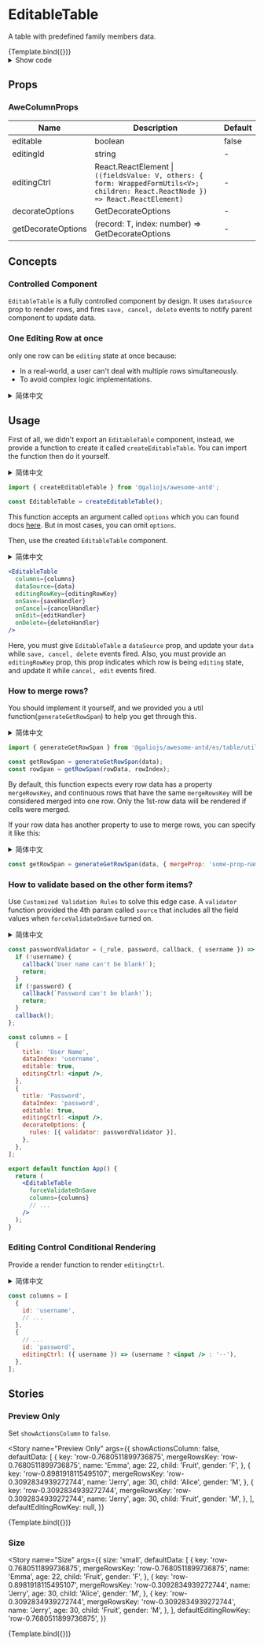 

<Meta title="Example/EditableTable" component={EditableTable} />

<!-- For APIs auto-generation -->


# EditableTable

A table with predefined family members data.

<Canvas withSource="none">
  <Story
    name="Family Tree Table"
    args={{
      defaultData: [
        {
          key: 'row-0.7680511899736875',
          mergeRowsKey: 'row-0.7680511899736875',
          name: 'Emma',
          age: 22,
          child: 'Fruit',
          gender: 'F',
        },
        {
          key: 'row-0.8981918115495107',
          mergeRowsKey: 'row-0.3092834939272744',
          name: 'Jerry',
          age: 30,
          child: 'Alice',
          gender: 'M',
        },
        {
          key: 'row-0.3092834939272744',
          mergeRowsKey: 'row-0.3092834939272744',
          name: 'Jerry',
          age: 30,
          child: 'Fruit',
          gender: 'M',
        },
      ],
      defaultEditingRowKey: 'row-0.7680511899736875',
    }}
  >
    {Template.bind({})}
  </Story>
</Canvas>

<details>
  <summary>Show code</summary>

<Source language="tsx" code={code} />

</details>

## Props

<ArgsTable of={BaseEditableTable} />

### AweColumnProps

| Name               | Description                                                                                                                        | Default |
| ------------------ | ---------------------------------------------------------------------------------------------------------------------------------- | ------- |
| editable           | boolean                                                                                                                            | false   |
| editingId          | string                                                                                                                             | -       |
| editingCtrl        | React.ReactElement \| `((fieldsValue: V, others: { form: WrappedFormUtils<V>; children: React.ReactNode }) => React.ReactElement)` | -       |
| decorateOptions    | GetDecorateOptions                                                                                                                 | -       |
| getDecorateOptions | (record: T, index: number) => GetDecorateOptions                                                                                   | -       |

## Concepts

### Controlled Component

`EditableTable` is a fully controlled component by design. It uses `dataSource` prop to render rows, and fires `save, cancel, delete` events to notify parent component to update data.

### One Editing Row at once

only one row can be `editing` state at once because:

- In a real-world, a user can't deal with multiple rows simultaneously.
- To avoid complex logic implementations.

<details>
  <summary>简体中文</summary>

## 概念

### 受控组件

`EditableTable` 被我们设计成一个受控组件。 它通过 `dataSource` API 来指定渲染用的数据源，在用户操作时触发 `save, cancel, delete` 事件来通知上层组件更新数据。

### 同一时间只允许编辑一行数据

因为：

- 在实际情况中，用户是无法同时编辑多行数据的。
- 为了避免增加复杂的实现逻辑。

</details>

## Usage

First of all, we didn't export an `EditableTable` component, instead, we provide a function to create it called `createEditableTable`. You can import the function then do it yourself.

<details>
  <summary>简体中文</summary>

## 使用

首先，我们没有直接导出 `EditableTable` 组件，而是提供了一个 `createEditableTable` 方法用于创建它。你可以引入这个方法自己创建它。

</details>

```jsx
import { createEditableTable } from '@galiojs/awesome-antd';

const EditableTable = createEditableTable();
```

This function accepts an argument called `options` which you can found docs [here](<https://3x.ant.design/components/form-cn/#Form.create(options)>). But in most cases, you can omit `options`.

Then, use the created `EditableTable` component.

<details>
  <summary>简体中文</summary>

## 使用

此方法接收一个 `options` 参数，文档可参考[这里](<https://3x.ant.design/components/form-cn/#Form.create(options)>)。不过大多数情况下，你不需要传入此参数。

</details>

```jsx
<EditableTable
  columns={columns}
  dataSource={data}
  editingRowKey={editingRowKey}
  onSave={saveHandler}
  onCancel={cancelHandler}
  onEdit={editHandler}
  onDelete={deleteHandler}
/>
```

Here, you must give `EditableTable` a `dataSource` prop, and update your `data` while `save, cancel, delete` events fired. Also, you must provide an `editingRowKey` prop, this prop indicates which row is being `editing` state, and update it while `cancel, edit` events fired.

### How to merge rows?

You should implement it yourself, and we provided you a util function(`generateGetRowSpan`) to help you get through this.

<details>
  <summary>简体中文</summary>

除了实现数据源的受控外，你还需要传入一个 `editingRowKey` 属性，这个属性用来指定处于编辑状态的行数据，并且你需要监听 `cancel, edit` 事件来更新这个属性。

### 如何合并行？

你需要自己实现合并行的逻辑代码，我们也提供了一个工具方法（`generateGetRowSpan`）可以帮助你实现合并行的逻辑。

</details>

```jsx
import { generateGetRowSpan } from '@galiojs/awesome-antd/es/table/utils';

const getRowSpan = generateGetRowSpan(data);
const rowSpan = getRowSpan(rowData, rowIndex);
```

By default, this function expects every row data has a property `mergeRowsKey`, and continuous rows that have the same `mergeRowsKey` will be considered merged into one row. Only the 1st-row data will be rendered if cells were merged.

If your row data has another property to use to merge rows, you can specify it like this:

<details>
  <summary>简体中文</summary>

默认情况下，这个方法期望每行数据中都存在一个属性：`mergeRowsKey`，连续的多行数据中具备相同 `mergeRowsKey` 属性值时，这些行将被合并成一行，被合并的单元格将会使用第一行数据渲染。

如果你期望使用行数据中的其他属性来合并行，你可以这么指定：

</details>

```jsx
const getRowSpan = generateGetRowSpan(data, { mergeProp: 'some-prop-name' });
```

### How to validate based on the other form items?

Use `Customized Validation Rules` to solve this edge case. A `validator` function provided the 4th param called `source` that includes all the field values when `forceValidateOnSave` turned on.

<details>
  <summary>简体中文</summary>

### 如何基于其他表单项来执行表单项校验？

使用 `自定义校验规则` 来解决这个问题。当启用了 `forceValidateOnSave` 后，`validator` 方法提供的第 4 个参数：`source` 将包含了当前所有的表单项的值。

</details>

```jsx
const passwordValidator = (_rule, password, callback, { username }) => {
  if (!username) {
    callback(`User name can't be blank!`);
    return;
  }
  if (!password) {
    callback(`Password can't be blank!`);
    return;
  }
  callback();
};

const columns = [
  {
    title: 'User Name',
    dataIndex: 'username',
    editable: true,
    editingCtrl: <input />,
  },
  {
    title: 'Password',
    dataIndex: 'password',
    editable: true,
    editingCtrl: <input />,
    decorateOptions: {
      rules: [{ validator: passwordValidator }],
    },
  },
];

export default function App() {
  return (
    <EditableTable
      forceValidateOnSave
      columns={columns}
      // ...
    />
  );
}
```

### Editing Control Conditional Rendering

Provide a render function to render `editingCtrl`.

<details>
  <summary>简体中文</summary>

### 编辑模式下的控件的条件渲染

提供给 `editingCtrl` 一个方法，这个方法接收的第一个参数是当前行的表单的 `fieldsValue`（表单项数据）。

</details>

```jsx
const columns = [
  {
    id: 'username',
    // ...
  },
  {
    // ...
    id: 'password',
    editingCtrl: ({ username }) => (username ? <input /> : '--'),
  },
];
```

## Stories

### Preview Only

Set `showActionsColumn` to `false`.

<Story
  name="Preview Only"
  args={{
    showActionsColumn: false,
    defaultData: [
      {
        key: 'row-0.7680511899736875',
        mergeRowsKey: 'row-0.7680511899736875',
        name: 'Emma',
        age: 22,
        child: 'Fruit',
        gender: 'F',
      },
      {
        key: 'row-0.8981918115495107',
        mergeRowsKey: 'row-0.3092834939272744',
        name: 'Jerry',
        age: 30,
        child: 'Alice',
        gender: 'M',
      },
      {
        key: 'row-0.3092834939272744',
        mergeRowsKey: 'row-0.3092834939272744',
        name: 'Jerry',
        age: 30,
        child: 'Fruit',
        gender: 'M',
      },
    ],
    defaultEditingRowKey: null,
  }}
>
  {Template.bind({})}
</Story>

### Size

<Story
  name="Size"
  args={{
    size: 'small',
    defaultData: [
      {
        key: 'row-0.7680511899736875',
        mergeRowsKey: 'row-0.7680511899736875',
        name: 'Emma',
        age: 22,
        child: 'Fruit',
        gender: 'F',
      },
      {
        key: 'row-0.8981918115495107',
        mergeRowsKey: 'row-0.3092834939272744',
        name: 'Jerry',
        age: 30,
        child: 'Alice',
        gender: 'M',
      },
      {
        key: 'row-0.3092834939272744',
        mergeRowsKey: 'row-0.3092834939272744',
        name: 'Jerry',
        age: 30,
        child: 'Fruit',
        gender: 'M',
      },
    ],
    defaultEditingRowKey: 'row-0.7680511899736875',
  }}
>
  {Template.bind({})}
</Story>
